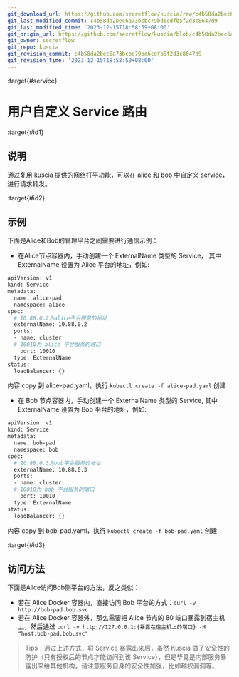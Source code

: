 ```yaml
---
git_download_url: https://github.com/secretflow/kuscia/raw/c4b58da2bec6a73bcbc79bd6cdfb5f2d3c8647d9/docs/reference/troubleshoot/userdefinedserviceroute.md
git_last_modified_commit: c4b58da2bec6a73bcbc79bd6cdfb5f2d3c8647d9
git_last_modified_time: '2023-12-15T18:58:59+08:00'
git_origin_url: https://github.com/secretflow/kuscia/blob/c4b58da2bec6a73bcbc79bd6cdfb5f2d3c8647d9/docs/reference/troubleshoot/userdefinedserviceroute.md
git_owner: secretflow
git_repo: kuscia
git_revision_commit: c4b58da2bec6a73bcbc79bd6cdfb5f2d3c8647d9
git_revision_time: '2023-12-15T18:58:59+08:00'
---
```


:target{#service}

# 用户自定义 Service 路由

:target{#id1}

## 说明

通过复用 kuscia 提供的网络打平功能，可以在 alice 和 bob 中自定义 service，进行请求转发。

:target{#id2}

## 示例

下面是Alice和Bob的管理平台之间需要进行通信示例：

- 在Alice节点容器内，手动创建一个 ExternalName 类型的 Service， 其中 ExternalName 设置为 Alice 平台的地址，例如:

```bash
apiVersion: v1
kind: Service
metadata:
  name: alice-pad
  namespace: alice
spec:
  # 10.88.0.2为alice平台服务的地址
  externalName: 10.88.0.2
  ports:
  - name: cluster
  # 10010为 alice 平台服务的端口
    port: 10010
  type: ExternalName
status:
  loadBalancer: {}
```

内容 copy 到 alice-pad.yaml，执行 `kubectl create -f alice-pad.yaml` 创建

- 在 Bob 节点容器内，手动创建一个 ExternalName 类型的 Service, 其中 ExternalName 设置为 Bob 平台的地址，例如:

```bash
apiVersion: v1
kind: Service
metadata:
  name: bob-pad
  namespace: bob
spec:
  # 10.88.0.3为bob平台服务的地址
  externalName: 10.88.0.3
  ports:
  - name: cluster
  # 10010为 bob 平台服务的端口
    port: 10010
  type: ExternalName
status:
  loadBalancer: {}
```

内容 copy 到 bob-pad.yaml，执行 `kubectl create -f bob-pad.yaml` 创建

:target{#id3}

## 访问方法

下面是Alice访问Bob侧平台的方法，反之类似：

- 若在 Alice Docker 容器内，直接访问 Bob 平台的方式：`curl -v http://bob-pad.bob.svc`
- 若在 Alice Docker 容器外，那么需要把 Alice 节点的 80 端口暴露到宿主机上，然后通过 `curl -v http://127.0.0.1:{暴露在宿主机上的端口} -H "host:bob-pad.bob.svc"`

> Tips：通过上述方式，将 Service 暴露出来后，虽然 Kuscia 做了安全性的防护（只有授权后的节点才能访问到该 Service），但是毕竟是内部服务暴露出来给其他机构，请注意服务自身的安全性加强，比如越权漏洞等。
